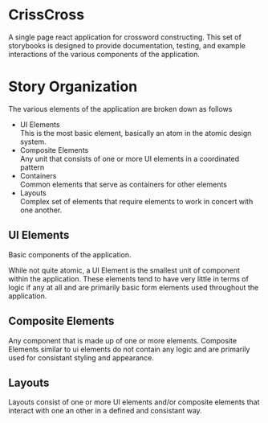 
  <Meta title="Introduction" />

# CrissCross
A single page react application for crossword constructing. This set
of storybooks is designed to provide documentation, testing, and
example interactions of the various components of the application.

# Story Organization
The various elements of the application are broken down as follows
  - UI Elements <br/>
  This is the most basic element, basically an atom in the atomic design system.
  - Composite Elements <br/>
  Any unit that consists of one or more UI elements in a coordinated
pattern
  - Containers <br />
  Common elements that serve as containers for other elements
  - Layouts <br />
  Complex set of elements that require elements to work in concert
with one another.

## UI Elements
Basic components of the application.

While not quite atomic, a UI Element is the smallest unit of component within the application. These elements tend to have very little in terms of logic if any at all and are primarily basic form elements used throughout the application.

## Composite Elements
Any component that is made up of one or more elements. Composite Elements similar to ui elements do not contain any logic and are primarily used for consistant styling and appearance.

## Layouts
Layouts consist of one or more UI elements and/or composite elements that interact with one an other in a defined and consistant way.
